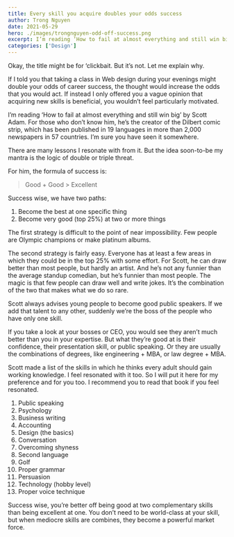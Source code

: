 ```yaml
---
title: Every skill you acquire doubles your odds success
author: Trong Nguyen
date: 2021-05-29
hero: ./images/trongnguyen-odd-off-success.png
excerpt: I’m reading ‘How to fail at almost everything and still win big’ by Scott Adam. There's one idea that enlightens me and I think everyone should know about it.
categories: ['Design']
---
```

Okay, the title might be for ‘clickbait. But it’s not. Let me explain why.

If I told you that taking a class in Web design during your evenings might double your odds of career success, the thought would increase the odds that you would act. If instead I only offered you a vague opinion that acquiring new skills is beneficial, you wouldn’t feel particularly motivated.

I’m reading ‘How to fail at almost everything and still win big’ by Scott Adam. For those who don’t know him, he’s the creator of the Dilbert comic strip, which has been published in 19 languages in more than 2,000 newspapers in 57 countries. I’m sure you have seen it somewhere.

There are many lessons I resonate with from it. But the idea soon-to-be my mantra is the logic of double or triple threat.

For him, the formula of success is:

> Good + Good > Excellent

Success wise, we have two paths:
1. Become the best at one specific thing
2. Become very good (top 25%) at two or more things

The first strategy is difficult to the point of near impossibility. Few people are Olympic champions or make platinum albums.

The second strategy is fairly easy. Everyone has at least a few areas in which they could be in the top 25% with some effort. For Scott, he can draw better than most people, but hardly an artist. And he’s not any funnier than the average standup comedian, but he’s funnier than most people. The magic is that few people can draw well and write jokes. It’s the combination of the two that makes what we do so rare.

Scott always advises young people to become good public speakers. If we add that talent to any other, suddenly we’re the boss of the people who have only one skill.

If you take a look at your bosses or CEO, you would see they aren’t much better than you in your expertise. But what they’re good at is their confidence, their presentation skill, or public speaking. Or they are usually the combinations of degrees, like engineering + MBA, or law degree + MBA.

Scott made a list of the skills in which he thinks every adult should gain working knowledge. I feel resonated with it too. So I will put it here for my preference and for you too. I recommend you to read that book if you feel resonated.

1. Public speaking 
2. Psychology
3. Business writing
4. Accounting 
5. Design (the basics) 
6. Conversation 
7. Overcoming shyness 
8. Second language 
9. Golf 
10. Proper grammar 
11. Persuasion 
12. Technology (hobby level) 
13. Proper voice technique

Success wise, you’re better off being good at two complementary skills than being excellent at one. You don’t need to be world-class at your skill, but when mediocre skills are combines, they become a powerful market force.
